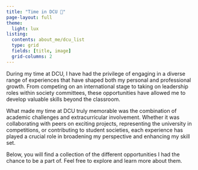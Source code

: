 ```yaml
---
title: "Time in DCU 🏫"
page-layout: full
theme:
  light: lux
listing: 
  contents: about_me/dcu_list
  type: grid
  fields: [title, image]
  grid-columns: 2
---
```


During my time at DCU, I have had the privilege of engaging in a diverse range of experiences that have shaped both my personal and professional growth. From competing on an international stage to taking on leadership roles within society committees, these opportunities have allowed me to develop valuable skills beyond the classroom.

What made my time at DCU truly memorable was the combination of academic challenges and extracurricular involvement. Whether it was collaborating with peers on exciting projects, representing the university in competitions, or contributing to student societies, each experience has played a crucial role in broadening my perspective and enhancing my skill set.

Below, you will find a collection of the different opportunities I had the chance to be a part of. Feel free to explore and learn more about them.


